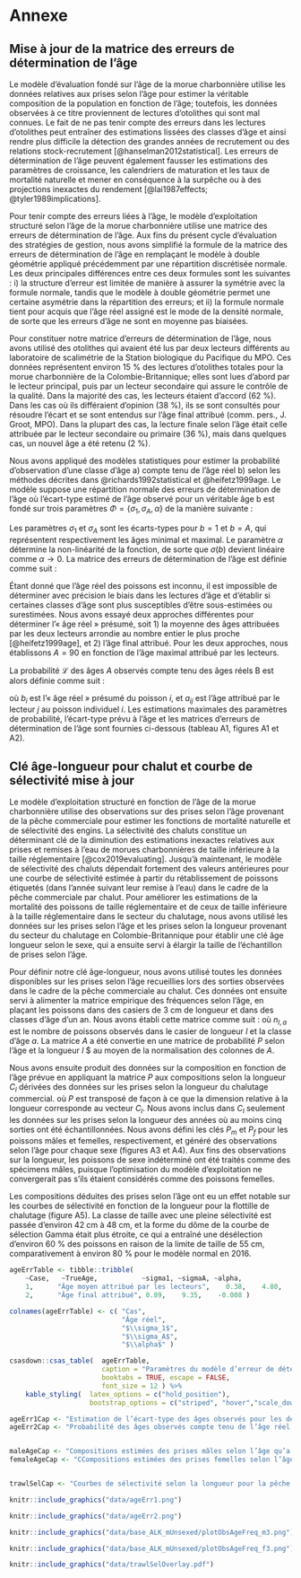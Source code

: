 # Annexe \label{sec:app-minor}

## Mise à jour de la matrice des erreurs de détermination de l’âge

Le modèle d’évaluation fondé sur l’âge de la morue charbonnière utilise les données relatives aux prises selon l’âge pour estimer la véritable composition de la population en fonction de l’âge; toutefois, les données observées à ce titre proviennent de lectures d’otolithes qui sont mal connues. Le fait de ne pas tenir compte des erreurs dans les lectures d’otolithes peut entraîner des estimations lissées des classes d’âge et ainsi rendre plus difficile la détection des grandes années de recrutement ou des relations stock-recrutement [@hanselman2012statistical]. Les erreurs de détermination de l’âge peuvent également fausser les estimations des paramètres de croissance, les calendriers de maturation et les taux de mortalité naturelle et mener en conséquence à la surpêche ou à des projections inexactes du rendement [@lai1987effects; @tyler1989implications].

Pour tenir compte des erreurs liées à l’âge, le modèle d’exploitation structuré selon l’âge de la morue charbonnière utilise une matrice des erreurs de détermination de l’âge. Aux fins du présent cycle d’évaluation des stratégies de gestion, nous avons simplifié la formule de la matrice des erreurs de détermination de l’âge en remplaçant le modèle à double géométrie appliqué précédemment par une répartition discrétisée normale. Les deux principales différences entre ces deux formules sont les suivantes : i) la structure d’erreur est limitée de manière à assurer la symétrie avec la formule normale, tandis que le modèle à double géométrie permet une certaine asymétrie dans la répartition des erreurs; et ii) la formule normale tient pour acquis que l’âge réel assigné est le mode de la densité normale, de sorte que les erreurs d’âge ne sont en moyenne pas biaisées.

Pour constituer notre matrice d’erreurs de détermination de l’âge, nous avons utilisé des otolithes qui avaient été lus par deux lecteurs différents au laboratoire de scalimétrie de la Station biologique du Pacifique du MPO. Ces données représentent environ 15\ % des lectures d’otolithes totales pour la morue charbonnière de la Colombie-Britannique; elles sont lues d’abord par le lecteur principal, puis par un lecteur secondaire qui assure le contrôle de la qualité. Dans la majorité des cas, les lecteurs étaient d’accord (62\ %). Dans les cas où ils différaient d’opinion (38\ %), ils se sont consultés pour résoudre l’écart et se sont entendus sur l’âge final attribué (comm. pers., J. Groot, MPO). Dans la plupart des cas, la lecture finale selon l’âge était celle attribuée par le lecteur secondaire ou primaire (36\ %), mais dans quelques cas, un nouvel âge a été retenu (2\ %).

Nous avons appliqué des modèles statistiques pour estimer la probabilité d’observation d’une classe d’âge a) compte tenu de l’âge réel b) selon les méthodes décrites dans @richards1992statistical et @heifetz1999age. Le modèle suppose une répartition normale des erreurs de détermination de l’âge où l’écart-type estimé de l’âge observé pour un véritable âge b est fondé sur trois paramètres $\Phi = \{ \sigma_1, \sigma_A, \alpha \}$ de la manière suivante :

\begin{equation}
\sigma(b) = \left\{
 \begin{array}{ll}
  \sigma_1 + (\sigma_A – \sigma_1) \frac{1 – e^{-\alpha(b – 1)} }{1 – e^{-\alpha(A – 1)}}, & \alpha \neq 0; \\
  \sigma_1 + (\sigma_A – \sigma_1) \frac{b-1}{A-1}, & \alpha = 0.\\
 \end{array} \right.
\end{equation}

Les paramètres $\sigma_1$ et $\sigma_A$ sont les écarts-types pour $b=1$ et $b=A$, qui représentent respectivement les âges minimal et maximal. Le paramètre $\alpha$ détermine la non-linéarité de la fonction, de sorte que $\sigma(b)$ devient linéaire comme $\alpha \rightarrow 0$. La matrice des erreurs de détermination de l’âge est définie comme suit :

\begin{align}
q(a ~|~ b, \Phi) &= \frac{x_{ab}(\Phi)}{\sum_{a = 1}^A x_{ab}(\Phi) }; \\x_{ab} &= \frac{1}{\sqrt{2\pi}\sigma(b)} e^{-\frac12 \left[ \frac{a-b}{\sigma(b)} \right]^2}.
\end{align}

Étant donné que l’âge réel des poissons est inconnu, il est impossible de déterminer avec précision le biais dans les lectures d’âge et d’établir si certaines classes d’âge sont plus susceptibles d’être sous-estimées ou surestimées. Nous avons essayé deux approches différentes pour déterminer l’« âge réel » présumé, soit 1) la moyenne des âges attribuées par les deux lecteurs arrondie au nombre entier le plus proche [@heifetz1999age], et 2) l’âge final attribué. Pour les deux approches, nous établissons $A=90$ en fonction de l’âge maximal attribué par les lecteurs.

La probabilité $\mathcal{L}$ des âges $A$ observés compte tenu des âges réels B est alors définie comme suit :

\begin{equation}
\mathcal{L}(A|B) = \prod_{i = 1}^I \prod_{j = 1}^J q(a_{ij} ~|~ b_i \Phi),\end{equation}

où $b_i$ est l’« âge réel » présumé du poisson $i$, et $a_{ij}$ est l’âge attribué par le lecteur $j$ au poisson individuel $i$. Les estimations maximales des paramètres de probabilité, l’écart-type prévu à l’âge et les matrices d’erreurs de détermination de l’âge sont fournies ci-dessous (tableau A1, figures A1 et A2).


## Clé âge-longueur pour chalut et courbe de sélectivité mise à jour

Le modèle d’exploitation structuré en fonction de l’âge de la morue charbonnière utilise des observations sur des prises selon l’âge provenant de la pêche commerciale pour estimer les fonctions de mortalité naturelle et de sélectivité des engins. La sélectivité des chaluts constitue un déterminant clé de la diminution des estimations inexactes relatives aux prises et remises à l’eau de morues charbonnières de taille inférieure à la taille réglementaire [@cox2019evaluating]. Jusqu’à maintenant, le modèle de sélectivité des chaluts dépendait fortement des valeurs antérieures pour une courbe de sélectivité estimée à partir du rétablissement de poissons étiquetés (dans l’année suivant leur remise à l’eau) dans le cadre de la pêche commerciale par chalut. Pour améliorer les estimations de la mortalité des poissons de taille réglementaire et de ceux de taille inférieure à la taille réglementaire dans le secteur du chalutage, nous avons utilisé les données sur les prises selon l’âge et les prises selon la longueur provenant du secteur du chalutage en Colombie-Britannique pour établir une clé âge longueur selon le sexe, qui a ensuite servi à élargir la taille de l’échantillon de prises selon l’âge.

Pour définir notre clé âge-longueur, nous avons utilisé toutes les données disponibles sur les prises selon l’âge recueillies lors des sorties observées dans le cadre de la pêche commerciale au chalut. Ces données ont ensuite servi à alimenter la matrice empirique des fréquences selon l’âge, en plaçant les poissons dans des casiers de 3 cm de longueur et dans des classes d’âge d’un an. Nous avons établi cette matrice comme suit :
\begin{equation}
F = \left[ n_{l,a} \right],
\end{equation}
où $n_{l,a}$ est le nombre de poissons observés dans le casier de longueur $l$ et la classe d’âge $a$. La matrice $A$ a été convertie en une matrice de probabilité $P$ selon l’âge et la longueur $l$ $ au moyen de la normalisation des colonnes de $A$.
\begin{equation}
P_{l,a} = F_{l,a} / \sum_{a'} F_{l,a'}
\end{equation}

Nous avons ensuite produit des données sur la composition en fonction de l’âge prévue en appliquant la matrice $P$ aux compositions selon la longueur $C_l$ dérivées des données sur les prises selon la longueur du chalutage commercial.
\begin{align}
C_a &= P^T \cdot C_l,
\end{align}
où $P$ est transposé de façon à ce que la dimension relative à la longueur corresponde au vecteur $C_l$. Nous avons inclus dans $C_l$ seulement les données sur les prises selon la longueur des années où au moins cinq sorties ont été échantillonnées. Nous avons défini les clés $P_m$ et $P_f$ pour les poissons mâles et femelles, respectivement, et généré des observations selon l’âge pour chaque sexe (figures A3 et A4). Aux fins des observations sur la longueur, les poissons de sexe indéterminé ont été traités comme des spécimens mâles, puisque l’optimisation du modèle d’exploitation ne convergerait pas s’ils étaient considérés comme des poissons femelles.

Les compositions déduites des prises selon l’âge ont eu un effet notable sur les courbes de sélectivité en fonction de la longueur pour la flottille de chalutage (figure A5). La classe de taille avec une pleine sélectivité est passée d’environ 42 cm à 48 cm, et la forme du dôme de la courbe de sélection Gamma était plus étroite, ce qui a entraîné une désélection d’environ 60 % des poissons en raison de la limite de taille de 55 cm, comparativement à environ 80 % pour le modèle normal en 2016.


\newpage


```r
ageErrTable <- tibble::tribble( 
    ~Case,   ~TrueAge,           ~sigma1, ~sigmaA, ~alpha, 
    1,      "Âge moyen attribué par les lecteurs",    0.38,    4.80,    0.014,
    2,      "Âge final attribué", 0.89,    9.35,    -0.008 )

colnames(ageErrTable) <- c( "Cas",
                            "Âge réel",
                            "$\\sigma_1$",
                            "$\\sigma_A$",
                            "$\\alpha$" )
```

```r
csasdown::csas_table(  ageErrTable,
                       caption = "Paramètres du modèle d’erreur de détermination de l’âge pour les deux cas d’âge réel testés.",
                       booktabs = TRUE, escape = FALSE,
                       font_size = 12 ) %>%
    kable_styling(  latex_options = c("hold_position"),
                    bootstrap_options = c("striped", "hover","scale_down")     )
```

\newpage

```r

ageErr1Cap <- "Estimation de l’écart-type des âges observés pour les deux cas d’attribution de l’âge examinés."
ageErr2Cap <- "Probabilité des âges observés compte tenu de l’âge réel indiqué dans le coin supérieur droit de chaque panneau pour les deux cas d’attribution de l’âge examinés"


maleAgeCap <- "Compositions estimées des prises mâles selon l’âge qu’a générées la clé âge longueur de la pêche au chalut créée à partir des observations sur la longueur des poissons mâles et de sexe indéterminé."
femaleAgeCap <- "CCompositions estimées des prises femelles selon l’âge qu’a générées la clé âge-longueur de la pêche au chalut créée à partir des observations sur la longueur des poissons femelles."


trawlSelCap <- "Courbes de sélectivité selon la longueur pour la pêche au chalut des modèles d’exploitation de 2016 (ligne grise pointillée) et de 2019 (ligne noire pleine) et limite de taille légale (ligne pointillée rouge verticale) L’axe de longueur commence à la longueur modélisée à l’âge 1 et 32 cm."
```


```r
knitr::include_graphics("data/ageErr1.png")
```

\newpage

```r
knitr::include_graphics("data/ageErr2.png")
```

\newpage

```r
knitr::include_graphics("data/base_ALK_mUnsexed/plotObsAgeFreq_m3.png")
```

\newpage

```r
knitr::include_graphics("data/base_ALK_mUnsexed/plotObsAgeFreq_f3.png")
```

\newpage

```r
knitr::include_graphics("data/trawlSelOverlay.pdf")
```







